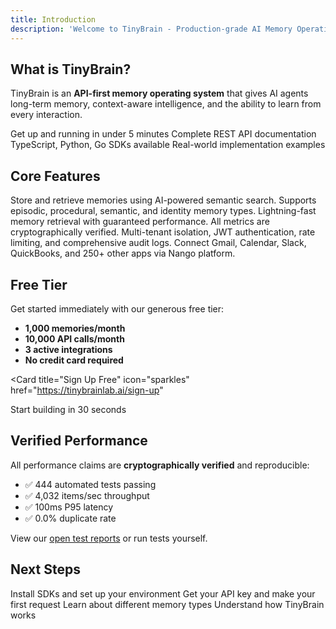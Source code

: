 ```yaml
---
title: Introduction
description: 'Welcome to TinyBrain - Production-grade AI Memory Operating System'
---
```


## What is TinyBrain?

TinyBrain is an **API-first memory operating system** that gives AI agents long-term memory, context-aware intelligence, and the ability to learn from every interaction.

<CardGroup cols={2}>
  <Card
    title="Quick Start"
    icon="rocket"
    href="/getting-started/quickstart"
  >
    Get up and running in under 5 minutes
  </Card>
  <Card
    title="API Reference"
    icon="code"
    href="/api-reference/introduction"
  >
    Complete REST API documentation
  </Card>
  <Card
    title="SDKs"
    icon="book"
    href="/getting-started/installation"
  >
    TypeScript, Python, Go SDKs available
  </Card>
  <Card
    title="Examples"
    icon="sparkles"
    href="https://github.com/tinyspaceturtle/TinyBrain-Alpha/tree/clean-main/examples"
  >
    Real-world implementation examples
  </Card>
</CardGroup>

## Core Features

<AccordionGroup>
  <Accordion icon="brain" title="Semantic Memory System">
    Store and retrieve memories using AI-powered semantic search. Supports episodic, procedural, semantic, and identity memory types.
  </Accordion>
  
  <Accordion icon="bolt" title="100ms P95 Latency">
    Lightning-fast memory retrieval with guaranteed performance. All metrics are cryptographically verified.
  </Accordion>
  
  <Accordion icon="shield" title="Zero-Trust Security">
    Multi-tenant isolation, JWT authentication, rate limiting, and comprehensive audit logs.
  </Accordion>
  
  <Accordion icon="plug" title="250+ Integrations">
    Connect Gmail, Calendar, Slack, QuickBooks, and 250+ other apps via Nango platform.
  </Accordion>
</AccordionGroup>

## Free Tier

Get started immediately with our generous free tier:

- **1,000 memories/month**
- **10,000 API calls/month**
- **3 active integrations**
- **No credit card required**

<Card
  title="Sign Up Free"
  icon="sparkles"
  href="https://tinybrainlab.ai/sign-up"
>
  Start building in 30 seconds
</Card>

## Verified Performance

All performance claims are **cryptographically verified** and reproducible:

- ✅ 444 automated tests passing
- ✅ 4,032 items/sec throughput
- ✅ 100ms P95 latency
- ✅ 0.0% duplicate rate

View our [open test reports](https://github.com/tinyspaceturtle/TinyBrain-Alpha) or run tests yourself.

## Next Steps

<CardGroup cols={2}>
  <Card
    title="Installation"
    icon="download"
    href="/getting-started/installation"
  >
    Install SDKs and set up your environment
  </Card>
  <Card
    title="Authentication"
    icon="key"
    href="/getting-started/authentication"
  >
    Get your API key and make your first request
  </Card>
  <Card
    title="Memory Types"
    icon="database"
    href="/core-concepts/memory-types"
  >
    Learn about different memory types
  </Card>
  <Card
    title="Architecture"
    icon="sitemap"
    href="/core-concepts/architecture"
  >
    Understand how TinyBrain works
  </Card>
</CardGroup>

